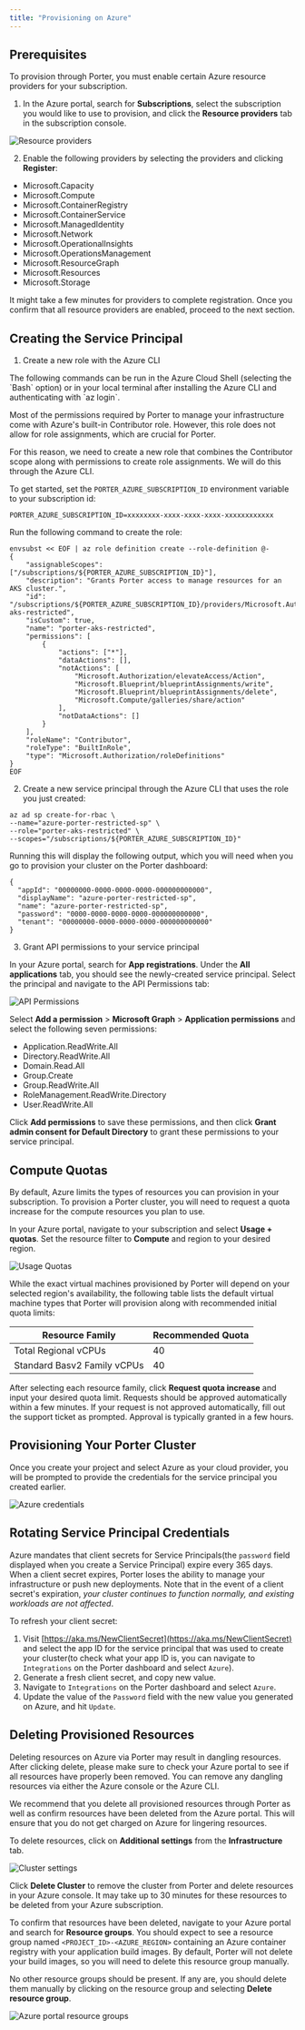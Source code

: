 ```yaml
---
title: "Provisioning on Azure"
---
```


## Prerequisites[](#prerequisites "Direct link to heading")

To provision through Porter, you must enable certain Azure resource providers for your subscription.

1. In the Azure portal, search for **Subscriptions**, select the subscription you would like to use to provision, and click the **Resource providers** tab in the subscription console.

![Resource providers](https://github.com/porter-dev/api-contracts/assets/66391417/b163d9fa-a1fb-47e3-b642-6bf42f0da0cf)

2. Enable the following providers by selecting the providers and clicking **Register**:
* Microsoft.Capacity
* Microsoft.Compute
* Microsoft.ContainerRegistry
* Microsoft.ContainerService
* Microsoft.ManagedIdentity
* Microsoft.Network
* Microsoft.OperationalInsights
* Microsoft.OperationsManagement
* Microsoft.ResourceGraph
* Microsoft.Resources
* Microsoft.Storage

It might take a few minutes for providers to complete registration. Once you confirm that all resource providers are enabled, proceed to the next section.

## Creating the Service Principal[](#creating-service-principal "Direct link to heading")

1. Create a new role with the Azure CLI

<Info>
    The following commands can be run in the Azure Cloud Shell (selecting the `Bash` option) or in your local terminal after installing the Azure CLI and authenticating with `az login`.
</Info>

Most of the permissions required by Porter to manage your infrastructure come with Azure's built-in Contributor role.  However, this role does not allow for role assignments, which are crucial for Porter.

For this reason, we need to create a new role that combines the Contributor scope along with permissions to create role assignments. We will do this through the Azure CLI.

To get started, set the `PORTER_AZURE_SUBSCRIPTION_ID` environment variable to your subscription id:

```
PORTER_AZURE_SUBSCRIPTION_ID=xxxxxxxx-xxxx-xxxx-xxxx-xxxxxxxxxxxx
```

Run the following command to create the role:

```
envsubst << EOF | az role definition create --role-definition @-
{
    "assignableScopes": ["/subscriptions/${PORTER_AZURE_SUBSCRIPTION_ID}"],
    "description": "Grants Porter access to manage resources for an AKS cluster.",
    "id": "/subscriptions/${PORTER_AZURE_SUBSCRIPTION_ID}/providers/Microsoft.Authorization/roleDefinitions/porter-aks-restricted",
    "isCustom": true,
    "name": "porter-aks-restricted",
    "permissions": [
        {
            "actions": ["*"],
            "dataActions": [],
            "notActions": [
                "Microsoft.Authorization/elevateAccess/Action",
                "Microsoft.Blueprint/blueprintAssignments/write",
                "Microsoft.Blueprint/blueprintAssignments/delete",
                "Microsoft.Compute/galleries/share/action"
            ],
            "notDataActions": []
        }
    ],
    "roleName": "Contributor",
    "roleType": "BuiltInRole",
    "type": "Microsoft.Authorization/roleDefinitions"
}
EOF
```
  
2. Create a new service principal through the Azure CLI that uses the role you just created:

```
az ad sp create-for-rbac \
--name="azure-porter-restricted-sp" \
--role="porter-aks-restricted" \
--scopes="/subscriptions/${PORTER_AZURE_SUBSCRIPTION_ID}"
```

Running this will display the following output, which you will need when you go to provision your cluster on the Porter dashboard:

```
{
  "appId": "00000000-0000-0000-0000-000000000000",
  "displayName": "azure-porter-restricted-sp",
  "name": "azure-porter-restricted-sp",
  "password": "0000-0000-0000-0000-000000000000",
  "tenant": "00000000-0000-0000-0000-000000000000"
}
```

3. Grant API permissions to your service principal

In your Azure portal, search for **App registrations**. Under the **All applications** tab, you should see the newly-created service principal. Select the principal and navigate to the API Permissions tab:

![API Permissions](https://github.com/porter-dev/porter-archive/assets/66391417/3b633d51-f205-4136-9b81-7b6d54abaa5c)

Select **Add a permission** > **Microsoft Graph** > **Application permissions** and select the following seven permissions:

* Application.ReadWrite.All
* Directory.ReadWrite.All
* Domain.Read.All
* Group.Create
* Group.ReadWrite.All
* RoleManagement.ReadWrite.Directory
* User.ReadWrite.All

Click **Add permissions** to save these permissions, and then click **Grant admin consent for Default Directory** to grant these permissions to your service principal.

## Compute Quotas [](#quotas "Direct link to heading")

By default, Azure limits the types of resources you can provision in your subscription. To provision a Porter cluster, you will need to request a quota increase for the compute resources you plan to use.

In your Azure portal, navigate to your subscription and select **Usage + quotas**. Set the resource filter to **Compute** and region to your desired region.

![Usage Quotas](https://github.com/porter-dev/porter-archive/assets/66391417/62e75cda-f8c2-48d8-9b62-83601c5c18ee)

While the exact virtual machines provisioned by Porter will depend on your selected region's availability, the following table lists the default virtual machine types that Porter will provision along with recommended initial quota limits:

|         Resource Family       | Recommended Quota  |
| ----------------------------- | ------ |
| Total Regional vCPUs          |   40   |
| Standard Basv2 Family vCPUs   |   40   |

After selecting each resource family, click **Request quota increase** and input your desired quota limit. Requests should be approved automatically within a few minutes.  If your request is not approved automatically, fill out the support ticket as prompted. Approval is typically granted in a few hours.

## Provisioning Your Porter Cluster[](#provisioning-porter-cluster "Direct link to heading")

Once you create your project and select Azure as your cloud provider, you will be prompted to provide the credentials for the service principal you created earlier.

![Azure credentials](https://github.com/porter-dev/porter-archive/assets/66391417/d52e86f3-4157-4cd8-a9d4-2c824b6c2ce3)

## Rotating Service Principal Credentials[](#-rotating-service-principal-credentials "Direct link to heading")

Azure mandates that client secrets for Service Principals(the `password` field displayed when you create a Service Principal) expire every 365 days. When a client secret expires, Porter loses the ability to manage your infrastructure or push new deployments. Note that in the event of a client secret's expiration, _your cluster continues to function normally, and existing workloads are not affected_.

To refresh your client secret:
1. Visit [https://aka.ms/NewClientSecret](https://aka.ms/NewClientSecret) and select the app ID for the service principal that was used to create your cluster(to check what your app ID is, you can navigate to `Integrations` on the Porter dashboard and select `Azure`).
2. Generate a fresh client secret, and copy new value.
3. Navigate to `Integrations` on the Porter dashboard and select `Azure`.
4. Update the value of the `Password` field with the new value you generated on Azure, and hit `Update`.

## Deleting Provisioned Resources[](#deleting-provisioned-resources "Direct link to heading")

<Warning>Deleting resources on Azure via Porter may result in dangling resources. After clicking delete, please make sure to check your Azure portal to see if all resources have properly been removed. You can remove any dangling resources via either the Azure console or the Azure CLI.</Warning>

We recommend that you delete all provisioned resources through Porter as well as confirm resources have been deleted from the Azure portal. This will ensure that you do not get charged on Azure for lingering resources.

To delete resources, click on **Additional settings** from the **Infrastructure** tab.

![Cluster settings](https://github.com/porter-dev/porter-archive/assets/66391417/87e7f207-c7cc-4f4f-a7cb-de4366e1c839 "Direct link to heading")

Click **Delete Cluster** to remove the cluster from Porter and delete resources in your Azure console. It may take up to 30 minutes for these resources to be deleted from your Azure subscription.

To confirm that resources have been deleted, navigate to your Azure portal and search for **Resource groups**. You should expect to see a resource group named `<PROJECT_ID>-<AZURE_REGION>` containing an Azure container registry with your application build images. By default, Porter will not delete your build images, so you will need to delete this resource group manually.

No other resource groups should be present.  If any are, you should delete them manually by clicking on the resource group and selecting **Delete resource group**.

![Azure portal resource groups](https://github.com/porter-dev/porter-archive/assets/66391417/ddfe6f23-935f-432c-a23c-799012d96067 "Screen Shot 2021-01-09 at 3.02.07 PM.png")